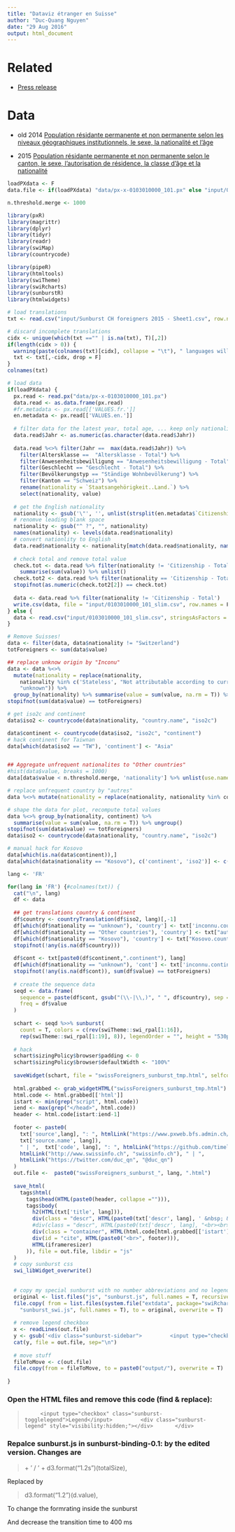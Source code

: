 ```yaml
---
title: "Dataviz étranger en Suisse"
author: "Duc-Quang Nguyen"
date: "29 Aug 2016"
output: html_document
---
```


# Related

* [Press release](http://www.bfs.admin.ch/bfs/portal/fr/index/themen/01/01/new/nip_detail.Document.205535.pdf)

# Data 

* old 2014 [Population résidante permanente et non permanente selon les niveaux géographiques institutionnels, le sexe, la nationalité et l'âge](https://www.pxweb.bfs.admin.ch/Selection.aspx?px_language=fr&px_db=px-x-0103010000_101&px_tableid=px-x-0103010000_101\px-x-0103010000_101.px&px_type=PX)

* 2015 [Population résidante permanente et non permanente selon le canton, le sexe, l'autorisation de résidence, la classe d'âge et la nationalité](https://www.pxweb.bfs.admin.ch/DownloadFile.aspx?file=px-x-0103010000_101)

```r
loadPXdata <- F
data.file <- if(loadPXdata) "data/px-x-0103010000_101.px" else "input/0103010000_101_slim.csv"

n.threshold.merge <- 1000

library(pxR)
library(magrittr)
library(dplyr)
library(tidyr)
library(readr)
library(swiMap)
library(countrycode)

library(pipeR)
library(htmltools)
library(swiTheme)
library(swiRcharts)
library(sunburstR)
library(htmlwidgets)

```


```r
# load translations
txt <- read.csv("input/Sunburst CH foreigners 2015 - Sheet1.csv", row.names = 1, stringsAsFactors = F)

# discard incomplete translations
cidx <- unique(which(txt =="" | is.na(txt), T)[,2])
if(length(cidx > 0)) {
  warning(paste(colnames(txt)[cidx], collapse = "\t"), " languages will be discarded!", "\n")
  txt <- txt[,-cidx, drop = F]
}
colnames(txt)

# load data
if(loadPXdata) {
  px.read <- read.px("data/px-x-0103010000_101.px")
  data.read <- as.data.frame(px.read)
  #fr.metadata <- px.read[['VALUES.fr.']]
  en.metadata <- px.read[['VALUES.en.']]
  
  # filter data for the latest year, total age, ... keep only nationality and value
  data.read$Jahr <- as.numeric(as.character(data.read$Jahr))
  
  data.read %<>% filter(Jahr ==  max(data.read$Jahr)) %>%
    filter(Altersklasse ==  "Altersklasse - Total") %>%
    filter(Anwesenheitsbewilligung == "Anwesenheitsbewilligung - Total") %>%
    filter(Geschlecht == "Geschlecht - Total") %>%
    filter(Bevölkerungstyp == "Ständige Wohnbevölkerung") %>%
    filter(Kanton == "Schweiz") %>%
    rename(nationality = `Staatsangehörigkeit..Land.`) %>%
    select(nationality, value)
    
  # get the English nationality 
  nationality <- gsub('\"', '', unlist(strsplit(en.metadata$`Citizenship..Country.`, ",")))
  # renomve leading blank space
  nationality <- gsub("^ ?", "", nationality)
  names(nationality) <- levels(data.read$nationality)
  # convert nationlity to English
  data.read$nationality <- nationality[match(data.read$nationality, names(nationality))]
  
  # check total and remove total value
  check.tot <- data.read %>% filter(nationality != 'Citizenship - Total') %>%
    summarise(sum(value)) %>% unlist()
  check.tot2 <- data.read %>% filter(nationality == 'Citizenship - Total') %>% unlist()
  stopifnot(as.numeric(check.tot2[2]) == check.tot)
  
  data <- data.read %>% filter(nationality != 'Citizenship - Total')
  write.csv(data, file = "input/0103010000_101_slim.csv", row.names = F)
} else {
  data <- read.csv("input/0103010000_101_slim.csv", stringsAsFactors = F)
}
```

```r

# Remove Suisses!
data <- filter(data, data$nationality != "Switzerland")
totForeigners <- sum(data$value)

## replace unknow origin by "Inconu"
data <- data %<>% 
  mutate(nationality = replace(nationality,
    nationality %in% c('Stateless', "Not attributable according to current borders", "No indication"),
    "unknown")) %>% 
  group_by(nationality) %>% summarise(value = sum(value, na.rm = T)) %>% ungroup()
stopifnot(sum(data$value) == totForeigners)

# get iso2c and continent
data$iso2 <- countrycode(data$nationality, "country.name", "iso2c")

data$continent <- countrycode(data$iso2, "iso2c", "continent")
# hack continent for Taiwnan
data[which(data$iso2 == "TW"), 'continent'] <- "Asia"


## Aggregate unfrequent nationalites to "Other countries"
#hist(data$value, breaks = 1000)
data[data$value < n.threshold.merge, 'nationality'] %>% unlist(use.name = F) -> countries.sub

# replace unfrequent country by "autres"
data %<>% mutate(nationality = replace(nationality, nationality %in% countries.sub, "Other countries"))

# shape the data for plot, recompute total values
data %<>% group_by(nationality, continent) %>% 
  summarise(value = sum(value, na.rm = T)) %>% ungroup()
stopifnot(sum(data$value) == totForeigners)
data$iso2 <- countrycode(data$nationality, "country.name", "iso2c")

# manual hack for Kosovo
data[which(is.na(data$continent)),]
data[which(data$nationality == "Kosovo"), c('continent', 'iso2')] <- c('Europe', 'XK') 
```

```r
lang <- 'FR'

for(lang in 'FR') {#colnames(txt)) {
  cat("\n", lang)
  df <- data
  
  ## get translations country & continent
  df$country <- countryTranslation(df$iso2, lang)[,-1]
  df[which(df$nationality == "unknown"), 'country'] <- txt['inconnu.country', lang]
  df[which(df$nationality == "Other countries"), 'country'] <- txt["autrespays.country", lang]
  df[which(df$nationality == "Kosovo"), 'country'] <- txt["Kosovo.country", lang]
  stopifnot(!any(is.na(df$country)))
  
  df$cont <- txt[paste0(df$continent,".continent"), lang]
  df[which(df$nationality == "unknown"), 'cont'] <- txt['inconnu.continent', lang]
  stopifnot(!any(is.na(df$cont)), sum(df$value) == totForeigners)
  
  # create the sequence data
  seqd <- data.frame(
    sequence = paste(df$cont, gsub("(\\-|\\,)", " ", df$country), sep = "-"), 
    freq = df$value
  )
  
  schart <- seqd %>>% sunburst(
    count = T, colors = c(rev(swiTheme::swi_rpal[1:16]),
    rep(swiTheme::swi_rpal[1:19], 8)), legendOrder = "", height = "530px")
  
  # hack
  schart$sizingPolicy$browser$padding <- 0
  schart$sizingPolicy$browser$defaultWidth <- "100%"
  
  saveWidget(schart, file = "swissForeigners_sunburst_tmp.html", selfcontained = FALSE, libdir = "js")
 
  html.grabbed <- grab_widgetHTML("swissForeigners_sunburst_tmp.html")
  html.code <- html.grabbed[['html']]
  istart <- min(grep("script", html.code))
  iend <- max(grep("</head>", html.code))
  header <- html.code[istart:iend-1]
  
  footer <- paste0(
    txt['source',lang], ": ", htmlLink("https://www.pxweb.bfs.admin.ch/Selection.aspx?px_language=fr&px_db=px-x-0103010000_101&px_tableid=px-x-0103010000_101%5Cpx-x-0103010000_101.px&px_type=PX", 
    txt['source.name', lang]),
    " | ",  txt['code', lang], ": ", htmlLink("https://github.com/timelyportfolio/sunburstR", "sunburstR"), " | ",
    htmlLink("http://www.swissinfo.ch", "swissinfo.ch"), " | ",
    htmlLink("https://twitter.com/duc_qn", "@duc_qn")
  )
  out.file <-  paste0("swissForeigners_sunburst_", lang, ".html")
  
  save_html(
    tags$html(
      tags$head(HTML(paste0(header, collapse =""))),
      tags$body(
        h2(HTML(txt['title', lang])), 
        div(class = "descr", HTML(paste0(txt['descr', lang], ' &nbsp; &nbsp; <img src="Interactive_icon.svg.png" width="20" align="top">'))),
        #div(class = "descr", HTML(paste0(txt['descr', lang], "<br><br>","<i>", txt['descr2', lang], '</i>'))),
        div(class = "container", HTML(html.code[html.grabbed[['istart']]:html.grabbed[['iend']]])),
        div(id = "cite", HTML(paste0("<br>", footer))),
        HTML(iframeresizer)
      )), file = out.file, libdir = "js"
  )
  # copy sunburst css
  swi_libWidget_overwrite()
  
    
  # copy my special sunburst with no number abbreviations and no legend
  original <- list.files("js", "sunburst.js", full.names = T, recursive = T)
  file.copy( from = list.files(system.file("extdata", package="swiRcharts"),
    "sunburst_swi.js", full.names = T), to = original, overwrite = T)
  
  # remove legend checkbox
  x <- readLines(out.file)
  y <- gsub('<div class="sunburst-sidebar">         <input type="checkbox" class="sunburst-togglelegend">Legend</input>         <div class="sunburst-legend" style="visibility:hidden;"></div>       </div>', "", x, fixed = T)
  cat(y, file = out.file, sep="\n")
  
  # move stuff
  fileToMove <- c(out.file)
  file.copy(from = fileToMove, to = paste0("output/"), overwrite = T)
    
}
```


### Open the HTML files and remove this code (find & replace):
> <div class="sunburst-sidebar">         <input type="checkbox" class="sunburst-togglelegend">Legend</input>         <div class="sunburst-legend" style="visibility:hidden;"></div>       </div> 

### Repalce sunburst.js in sunburst-binding-0.1: by the edited version. Changes are
> \+ ' / ' + d3.format("1.2s")(totalSize),

Replaced by 

> d3.format("1.2")(d.value),

To change the formrating inside the sunburst

And decrease the transition time to 400 ms


